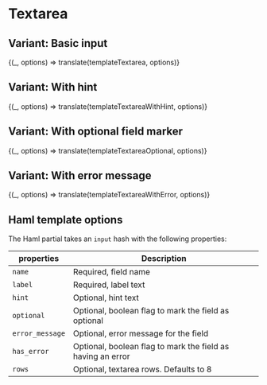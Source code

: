 
<Meta title="Forms/Textarea" />

# Textarea

## Variant: Basic input


<Preview>
  <Story
    name="Basic"
    parameters={{ docs: { source: { code: templateTextarea.raw } } }}
  >
    {(_, options) => translate(templateTextarea, options)}
  </Story>
</Preview>

## Variant: With hint


<Preview>
  <Story
    name="With hint"
    parameters={{ docs: { source: { code: templateTextareaWithHint.raw } } }}
  >
    {(_, options) => translate(templateTextareaWithHint, options)}
  </Story>
</Preview>

## Variant: With optional field marker


<Preview>
  <Story
    name="Optional field"
    parameters={{ docs: { source: { code: templateTextareaOptional.raw } } }}
  >
    {(_, options) => translate(templateTextareaOptional, options)}
  </Story>
</Preview>


## Variant: With error message

<Preview>
  <Story
    name="With error"
    parameters={{ docs: { source: { code: templateTextareaWithError.raw } } }}
  >
    {(_, options) => translate(templateTextareaWithError, options)}
  </Story>
</Preview>

## Haml template options

The Haml partial takes an `input` hash with the following properties:

| properties      | Description                                                 |
| --------------- | ----------------------------------------------------------- |
| `name`          | Required, field name                                        |
| `label`         | Required, label text                                        |
| `hint`          | Optional, hint text                                         |
| `optional`      | Optional, boolean flag to mark the field as optional        |
| `error_message` | Optional, error message for the field                       |
| `has_error`     | Optional, boolean flag to mark the field as having an error |
| `rows`          | Optional, textarea rows. Defaults to 8                      |
